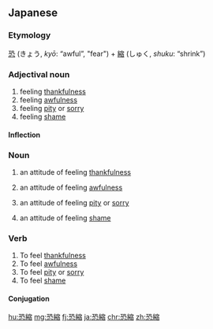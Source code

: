 ==Japanese==
{{ja-kanjitab|きょう|しゅく|yomi=on}}

===Etymology===
[[恐]] (きょう, ''kyō'': “awful”, "fear") + [[縮]] (しゅく, ''shuku'': “shrink”)

===Adjectival noun===
{{ja-adj|infl=な|きょうしゅく}}

# feeling [[thankfulness]]
# feeling [[awfulness]]
# feeling [[pity]] or [[sorry]]
# feeling [[shame]]

====Inflection====
{{ja-na|きょうしゅく}}

===Noun===
{{ja-noun|きょうしゅく}}

# an attitude of feeling [[thankfulness]]
#: {{ja-usex|駅まで迎えにきて頂いて'''恐縮'''です。|えき まで むかえ に きて いただ いて '''きょうしゅく''' です。|I feel '''thankfulness''' to you for coming to the station to pick me up.}}
# an attitude of feeling [[awfulness]]
#: {{ja-usex|'''恐縮'''ですが、もう一杯ご飯のお代わりを下さい。|'''きょうしゅく''' です が、 もう いっぱい ご-はん の おかわり を ください。|I'm '''awful''', but could you give me one more rice?}}
# an attitude of feeling [[pity]] or [[sorry]]
#: {{ja-usex|顧客が原稿の締め切りを２日間切り上げました。'''恐縮'''ですが、作業を急いで下さい。|こきゃく が げんこう の しめきり を ふつかかん きりあげました。 '''きょうしゅく''' です が、 さぎょう を いそいで ください。|Our customers requested two days' reduction of the due date of the manuscript. I feel '''sorry''' but please speed up the editing.}}
# an attitude of feeling [[shame]]
#: {{ja-usex|私の失敗によりご迷惑をおかけし'''恐縮'''です。|わたし の しっぱい に より ご-めいわく を お-かけ し '''きょうしゅく''' です。|I feel '''shame''' for causing trouble because of my mistake.}}

===Verb===
{{ja-verb-suru|きょうしゅく}}

# To feel [[thankfulness]]
# To feel [[awfulness]]
# To feel [[pity]] or [[sorry]]
# To feel [[shame]]

====Conjugation====
{{ja-suru|きょうしゅく}}

[[hu:恐縮]]
[[mg:恐縮]]
[[fj:恐縮]]
[[ja:恐縮]]
[[chr:恐縮]]
[[zh:恐縮]]